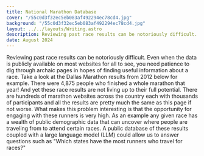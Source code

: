 ```yaml
---
title: National Marathon Database
cover: "/55c0d3f32ec5eb083af492294ec78cd4.jpg"
background: "/55c0d3f32ec5eb083af492294ec78cd4.jpg"
layout: ../../layouts/Writing.astro
description: Reviewing past race results can be notoriously difficult.
date: August 2024
---
```


Reviewing past race results can be notoriously difficult. Even when the data is publicly available on most websites for all to see, you need patience to dig through archaic pages in hopes of finding useful information about a race. Take a look at the Dallas Marathon results from 2012 below for example. There were 4,875 people who finished a whole marathon that year! And yet these race results are not living up to their full potential. There are hundreds of marathon websites across the country each with thousands of participants and all the results are pretty much the same as this page if not worse. What makes this problem interesting is that the opportunity for engaging with these runners is very high. As an example any given race has a wealth of public demographic data that can uncover where people are traveling from to attend certain races. A public database of these results coupled with a large language model (LLM) could allow us to answer questions such as "Which states have the most runners who travel for races?"
